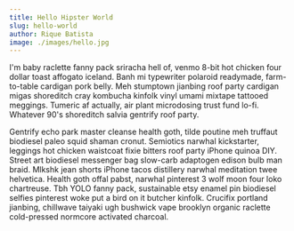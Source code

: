 ```yaml
---
title: Hello Hipster World
slug: hello-world
author: Rique Batista
image: ./images/hello.jpg
---
```


I'm baby raclette fanny pack sriracha hell of, venmo 8-bit hot chicken four dollar toast affogato iceland. Banh mi typewriter polaroid readymade, farm-to-table cardigan pork belly. Meh stumptown jianbing roof party cardigan migas shoreditch cray kombucha kinfolk vinyl umami mixtape tattooed meggings. Tumeric af actually, air plant microdosing trust fund lo-fi. Whatever 90's shoreditch salvia gentrify roof party.

Gentrify echo park master cleanse health goth, tilde poutine meh truffaut biodiesel paleo squid shaman cronut. Semiotics narwhal kickstarter, leggings hot chicken waistcoat fixie bitters roof party iPhone quinoa DIY. Street art biodiesel messenger bag slow-carb adaptogen edison bulb man braid. Mlkshk jean shorts iPhone tacos distillery narwhal meditation twee helvetica. Health goth offal pabst, narwhal pinterest 3 wolf moon four loko chartreuse. Tbh YOLO fanny pack, sustainable etsy enamel pin biodiesel selfies pinterest woke put a bird on it butcher kinfolk. Crucifix portland jianbing, chillwave taiyaki ugh bushwick vape brooklyn organic raclette cold-pressed normcore activated charcoal.